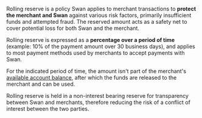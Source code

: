 Rolling reserve is a policy Swan applies to merchant transactions to **protect the merchant and Swan** against various risk factors, primarily insufficient funds and attempted fraud.
The reserved amount acts as a safety net to cover potential loss for both Swan and the merchant.

Rolling reserve is expressed as a **percentage over a period of time** (example: 10% of the payment amount over 30 business days), and applies to most payment methods used by merchants to accept payments with Swan.

For the indicated period of time, the amount isn't part of the merchant's [available account balance](../../accounts/index.mdx#balances), after which the funds are released to the merchant and can be used.

Rolling reserve is held in a non-interest bearing reserve for transparency between Swan and merchants, therefore reducing the risk of a conflict of interest between the two parties.